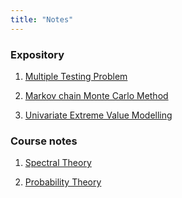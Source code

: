 ```yaml
---
title: "Notes"
---
```


### Expository

1.  [Multiple Testing Problem](_doc/MTP.pdf)

2.  [Markov chain Monte Carlo Method](_doc/MCMC.pdf)

3.  [Univariate Extreme Value Modelling](_doc/EVT.pdf)

### Course notes

1.  [Spectral Theory](_doc/spectral.pdf)

2.  [Probability Theory](_doc/probability.pdf)
